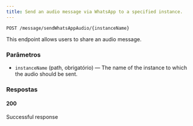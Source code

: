 ```yaml
---
title: Send an audio message via WhatsApp to a specified instance.
---
```


```http
POST /message/sendWhatsAppAudio/{instanceName}
```

This endpoint allows users to share an audio message.

### Parâmetros

- `instanceName` (path, obrigatório) — The name of the instance to which the audio should be sent.

### Respostas
#### 200
Successful response

